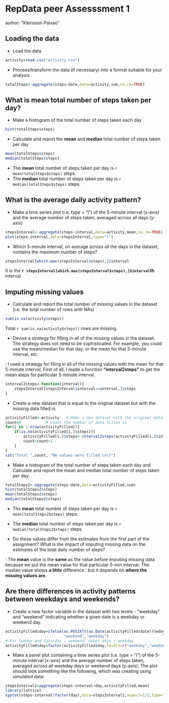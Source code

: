 RepData peer Assesssment 1
========================================================
author: "Klerisson Paixao"

Loading the data
----------------

* Load the data
```r
activity=read.csv("activity.csv")
```
* Process/transform the data (if necessary) into a format suitable for your analysis
```r
totalSteps<-aggregate(steps~date,data=activity,sum,na.rm=TRUE)
```

What is mean total number of steps taken per day?
-------------------------------------------------

* Make a histogram of the total number of steps taken each day
```r
hist(totalSteps$steps)
```

* Calculate and report the **mean** and **median** total number of steps taken 
per day 

```r
mean(totalSteps$steps)
median(totalSteps$steps)
```
* The **mean** total number of steps taken per day is 
    `r mean(totalSteps$steps)` steps.
* The **median** total number of steps taken per day is 
    `r median(totalSteps$steps)` steps.
    
What is the average daily activity pattern?
-------------------------------------------

* Make a time series plot (i.e. type = "l") of the 5-minute interval (x-axis) and the average number of steps taken, averaged across all days (y-axis)

```r
stepsInterval<-aggregate(steps~interval,data=activity,mean,na.rm=TRUE)
plot(steps~interval,data=stepsInterval,type="l")
```

* Which 5-minute interval, on average across all the days in the dataset, contains the maximum number of steps? 
```r
stepsInterval[which.max(stepsInterval$steps),]$interval
```

It is the **`r stepsInterval[which.max(stepsInterval$steps),]$interval`th** interval.

Imputing missing values
-----------------------

* Calculate and report the total number of missing values in the dataset (i.e. the total number of rows with NAs)
```r
sum(is.na(activity$steps))
```
Total `r sum(is.na(activity$steps))` rows are missing.

* Devise a strategy for filling in all of the missing values in the dataset. The strategy does not need to be sophisticated. For example, you could use the mean/median for that day, or the mean for that 5-minute interval, etc.

: I used a strategy for filing in all of the missing values with the mean for that 5-minute interval. First of all, I made a function **"interval2steps"** to get the mean steps for particular 5-minute interval. 
```r
interval2steps<-function(interval){
    stepsInterval[stepsInterval$interval==interval,]$steps
}
```

* Create a new dataset that is equal to the original dataset but with the missing data filled in.

```r
activityFilled<-activity   # Make a new dataset with the original data
count=0           # Count the number of data filled in
for(i in 1:nrow(activityFilled)){
    if(is.na(activityFilled[i,]$steps)){
        activityFilled[i,]$steps<-interval2steps(activityFilled[i,]$interval)
        count=count+1
    }
}
cat("Total ",count, "NA values were filled.\n\r")  
```

* Make a histogram of the total number of steps taken each day and Calculate and report the mean and median total number of steps taken per day. 
```r
totalSteps2<-aggregate(steps~date,data=activityFilled,sum)
hist(totalSteps2$steps)
mean(totalSteps2$steps)
median(totalSteps2$steps)
```
* The **mean** total number of steps taken per day is 
`r mean(totalSteps2$steps)` steps.
* The **median** total number of steps taken per day is 
`r median(totalSteps2$steps)` steps.

* Do these values differ from the estimates from the first part of the assignment? What is the impact of imputing missing data on the estimates of the total daily number of steps?

: The **mean** value is the **same** as the value before imputing missing data because we put the mean value for that particular 5-min interval. The median value shows **a little** difference : but it depends on **where the missing values are**.

Are there differences in activity patterns between weekdays and weekends?
---------------------------------------------------------------------------

* Create a new factor variable in the dataset with two levels - "weekday" and "weekend" indicating whether a given date is a weekday or weekend day.
```r
activityFilled$day=ifelse(as.POSIXlt(as.Date(activityFilled$date))$wday%%6==0,
                          "weekend","weekday")
# For Sunday and Saturday : weekend, Other days : weekday 
activityFilled$day=factor(activityFilled$day,levels=c("weekday","weekend"))
```


* Make a panel plot containing a time series plot (i.e. type = "l") of the 5-minute interval (x-axis) and the average number of steps taken, averaged across all weekday days or weekend days (y-axis). The plot should look something like the following, which was creating using simulated data:
```r
stepsInterval2=aggregate(steps~interval+day,activityFilled,mean)
library(lattice)
xyplot(steps~interval|factor(day),data=stepsInterval2,aspect=1/2,type="l")

```
